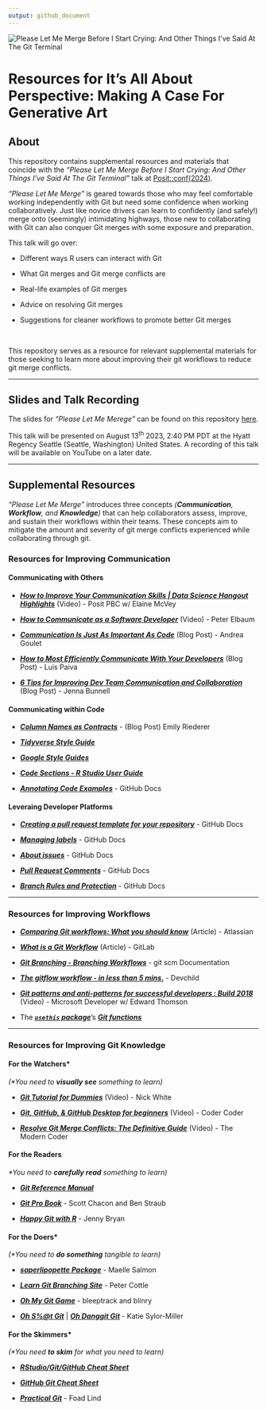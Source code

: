 ```yaml
---
output: github_document
---
```


<img src="images/plmm-gh-header.gif" alt="Please Let Me Merge Before I Start Crying: And Other Things I've Said At The Git Terminal" style="max-width=&apos;100%&apos;"/>

# **Resources for It's All About Perspective: Making A Case For Generative Art** <br>

## **About**

This repository contains supplemental resources and materials that coincide with the *"Please Let Me Merge Before I Start Crying: And Other Things I've Said At The Git Terminal"* talk at [Posit::conf(2024)](https://reg.conf.posit.co/flow/posit/positconf24/publiccatalog/page/publiccatalog/session/1712003906159001eMTZ).

*"Please Let Me Merge"* is geared towards those who may feel comfortable working independently with Git but need some confidence when working collaboratively. Just like novice drivers can learn to confidently (and safely!) merge onto (seemingly) intimidating highways, those new to collaborating with Git can also conquer Git merges with some exposure and preparation.

This talk will go over:

- Different ways R users can interact with Git

- What Git merges and Git merge conflicts are

- Real-life examples of Git merges

- Advice on resolving Git merges

- Suggestions for cleaner workflows to promote better Git merges

<br>

This repository serves as a resource for relevant supplemental materials for those seeking to learn more about improving their git workflows to reduce git merge conflicts.

------------------------------------------------------------------------

## **Slides and Talk Recording**

The slides for *"Please Let Me Merege"* can be found on this repository [here](https://meghansaha.github.io/please_let_me_merge/#/title-slide).


This talk will be presented on August 13<sup>th</sup> 2023, 2:40 PM PDT at the Hyatt Regency Seattle (Seattle, Washington) United States. A recording of this talk will be available on YouTube on a later date.

------------------------------------------------------------------------

## **Supplemental Resources**

*"Please Let Me Merge"* introduces three concepts *(**Communication**, **Workflow**, and **Knowledge**)* that can help collaborators assess, improve, and sustain their workflows within their teams. These concepts aim to mitigate the amount and severity of git merge conflicts experienced while collaborating through git.

### **Resources for Improving Communication**

#### Communicating with Others
- [***How to Improve Your Communication Skills | Data Science Hangout Highlights***](https://www.youtube.com/watch?v=SUZw5GjKNRg) (Video) - Posit PBC w/ Elaine McVey

- [***How to Communicate as a Software Developer***](https://www.youtube.com/watch?v=lOvEOlCcMBI) (Video) - Peter Elbaum

- [***Communication Is Just As Important As Code***](https://corgibytes.com/blog/2016/06/06/communication-and-code/) (Blog Post) - Andrea Goulet

- [***How to Most Efficiently Communicate With Your Developers***](https://www.bairesdev.com/blog/developer-communication/) (Blog Post)  - Luis Paiva

- [***6 Tips for Improving Dev Team Communication and Collaboration***](https://semaphoreci.com/blog/dev-team-communication) (Blog Post) - Jenna Bunnell

#### Communicating within Code
- [***Column Names as Contracts***](https://www.emilyriederer.com/post/column-name-contracts/) - (Blog Post) Emily Riederer

- [***Tidyverse Style Guide***](https://style.tidyverse.org/index.html)

- [***Google Style Guides***](https://google.github.io/styleguide/) 

- [***Code Sections - R Studio User Guide***](https://docs.posit.co/ide/user/ide/guide/code/code-sections.html)

- [***Annotating Code Examples***](Annotating code examples) - GitHub Docs

#### Leveraing Developer Platforms
- [***Creating a pull request template for your repository***](https://docs.github.com/en/communities/using-templates-to-encourage-useful-issues-and-pull-requests/creating-a-pull-request-template-for-your-repository) - GitHub Docs

- [***Managing labels***](https://docs.github.com/en/issues/using-labels-and-milestones-to-track-work/managing-labels) - GitHub Docs

- [***About issues***](https://docs.github.com/en/issues/tracking-your-work-with-issues/about-issues) - GitHub Docs

- [***Pull Request Comments***](https://docs.github.com/en/pull-requests/collaborating-with-pull-requests/reviewing-changes-in-pull-requests/commenting-on-a-pull-request) - GitHub Docs

- [***Branch Rules and Protection***](https://docs.github.com/en/repositories/configuring-branches-and-merges-in-your-repository/managing-protected-branches/managing-a-branch-protection-rule) - GitHub Docs

------------------------------------------------------------------------

### **Resources for Improving Workflows**

- [***Comparing Git workflows: What you should know***](https://www.atlassian.com/git/tutorials/comparing-workflows) (Article) - Atlassian

- [***What is a Git Workflow***](https://about.gitlab.com/topics/version-control/what-is-git-workflow/) (Article) - GitLab

- [***Git Branching - Branching Workflows***](https://git-scm.com/book/en/v2/Git-Branching-Branching-Workflows) - git scm Documentation

- [***The gitflow workflow - in less than 5 mins.***](https://www.youtube.com/watch?v=1SXpE08hvGs) - Devchild

- [***Git patterns and anti-patterns for successful developers : Build 2018***](https://www.youtube.com/watch?v=ykZbBD-CmP8) (Video) - Microsoft Developer w/ Edward Thomson

- The [***`usethis` package***](https://usethis.r-lib.org/index.html)'s [***Git functions***](https://usethis.r-lib.org/reference/index.html#git-and-github)

------------------------------------------------------------------------

### **Resources for Improving Git Knowledge**

#### For the Watchers*

<i>(*You need to **visually see** something to learn)</i>

- [***Git Tutorial for Dummies***](https://www.youtube.com/watch?v=mJ-qvsxPHpY) (Video) - Nick White

- [***Git, GitHub, & GitHub Desktop for beginners***](https://www.youtube.com/watch?v=8Dd7KRpKeaE) (Video) - Coder Coder

- [***Resolve Git Merge Conflicts: The Definitive Guide***](https://www.youtube.com/watch?v=Sqsz1-o7nXk) (Video) - The Modern Coder

#### For the Readers

<i>*You need to **carefully read** something to learn)</i>

- [***Git Reference Manual***](https://git-scm.com/docs)

- [***Git Pro Book***](https://git-scm.com/book/en/v2) - Scott Chacon and Ben Straub

- [***Happy Git with R***](https://happygitwithr.com/) - Jenny Bryan

#### For the Doers*

<i>(*You need to **do something** tangible to learn)</i>

- [***saperlipopette Package***](https://maelle.github.io/saperlipopette/index.html) - Maelle Salmon

- [***Learn Git Branching Site***](https://learngitbranching.js.org/) - Peter Cottle

- [***Oh My Git Game***](https://ohmygit.org/) - bleeptrack and blinry

- [***Oh S%\@t Git***](https://ohshitgit.com/) \| [***Oh Danggit Git***](https://dangitgit.com/en) - Katie Sylor-Miller

#### For the Skimmers*

<i>(*You need **to skim** for what you need to learn)</i>

- [***RStudio/Git/GitHub Cheat Sheet***](https://rstudio.github.io/cheatsheets/git-github.pdf)

- [***GitHub Git Cheat Sheet***](https://education.github.com/git-cheat-sheet-education.pdf)

- [***Practical Git***](https://practicalgit.com/) - Foad Lind
